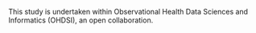 This study is undertaken within Observational Health Data Sciences and Informatics (OHDSI), an open collaboration.

